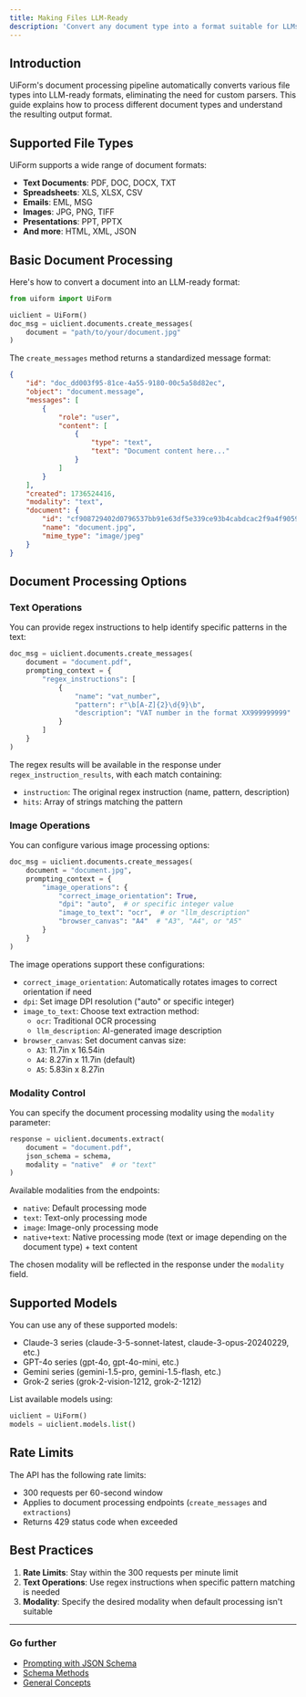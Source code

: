 ```yaml
---
title: Making Files LLM-Ready
description: 'Convert any document type into a format suitable for LLMs'
---
```


## Introduction

UiForm's document processing pipeline automatically converts various file types into LLM-ready formats, eliminating the need for custom parsers. This guide explains how to process different document types and understand the resulting output format.

## Supported File Types

UiForm supports a wide range of document formats:

- **Text Documents**: PDF, DOC, DOCX, TXT
- **Spreadsheets**: XLS, XLSX, CSV
- **Emails**: EML, MSG
- **Images**: JPG, PNG, TIFF
- **Presentations**: PPT, PPTX
- **And more**: HTML, XML, JSON

## Basic Document Processing

Here's how to convert a document into an LLM-ready format:

```python
from uiform import UiForm

uiclient = UiForm()
doc_msg = uiclient.documents.create_messages(
    document = "path/to/your/document.jpg"
)
```

The `create_messages` method returns a standardized message format:

```json
{
    "id": "doc_dd003f95-81ce-4a55-9180-00c5a58d82ec",
    "object": "document.message",
    "messages": [
        {
            "role": "user",
            "content": [
                {
                    "type": "text",
                    "text": "Document content here..."
                }
            ]
        }
    ],
    "created": 1736524416,
    "modality": "text",
    "document": {
        "id": "cf908729402d0796537bb91e63df5e339ce93b4cabdcac2f9a4f90592647e130",
        "name": "document.jpg",
        "mime_type": "image/jpeg"
    }
}
```

## Document Processing Options

### Text Operations

You can provide regex instructions to help identify specific patterns in the text:

```python
doc_msg = uiclient.documents.create_messages(
    document = "document.pdf",
    prompting_context = {
        "regex_instructions": [
            {
                "name": "vat_number",
                "pattern": r"\b[A-Z]{2}\d{9}\b",
                "description": "VAT number in the format XX999999999"
            }
        ]
    }
)
```

The regex results will be available in the response under `regex_instruction_results`, with each match containing:
- `instruction`: The original regex instruction (name, pattern, description)
- `hits`: Array of strings matching the pattern

### Image Operations

You can configure various image processing options:

```python
doc_msg = uiclient.documents.create_messages(
    document = "document.jpg",
    prompting_context = {
        "image_operations": {
            "correct_image_orientation": True,
            "dpi": "auto",  # or specific integer value
            "image_to_text": "ocr",  # or "llm_description"
            "browser_canvas": "A4"  # "A3", "A4", or "A5"
        }
    }
)
```

The image operations support these configurations:
- `correct_image_orientation`: Automatically rotates images to correct orientation if need
- `dpi`: Set image DPI resolution ("auto" or specific integer)
- `image_to_text`: Choose text extraction method:
  - `ocr`: Traditional OCR processing
  - `llm_description`: AI-generated image description
- `browser_canvas`: Set document canvas size:
  - `A3`: 11.7in x 16.54in
  - `A4`: 8.27in x 11.7in (default)
  - `A5`: 5.83in x 8.27in

### Modality Control

You can specify the document processing modality using the `modality` parameter:

```python
response = uiclient.documents.extract(
    document = "document.pdf",
    json_schema = schema,
    modality = "native"  # or "text"
)
```

Available modalities from the endpoints:
- `native`: Default processing mode
- `text`: Text-only processing mode
- `image`: Image-only processing mode
- `native+text`: Native processing mode (text or image depending on the document type) + text content

The chosen modality will be reflected in the response under the `modality` field.

## Supported Models

You can use any of these supported models:
- Claude-3 series (claude-3-5-sonnet-latest, claude-3-opus-20240229, etc.)
- GPT-4o series (gpt-4o, gpt-4o-mini, etc.)
- Gemini series (gemini-1.5-pro, gemini-1.5-flash, etc.)
- Grok-2 series (grok-2-vision-1212, grok-2-1212)

List available models using:

```python
uiclient = UiForm()
models = uiclient.models.list()
```

## Rate Limits

The API has the following rate limits:
- 300 requests per 60-second window
- Applies to document processing endpoints (`create_messages` and `extractions`)
- Returns 429 status code when exceeded

## Best Practices

1. **Rate Limits**: Stay within the 300 requests per minute limit
2. **Text Operations**: Use regex instructions when specific pattern matching is needed
3. **Modality**: Specify the desired modality when default processing isn't suitable

---

### Go further

- [Prompting with JSON Schema](/get-started/prompting-with-the-json-schema)
- [Schema Methods](/get-started/Schema-Methods)
- [General Concepts](/get-started/General-Concepts)